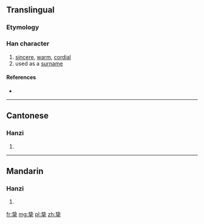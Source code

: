 {{also|摯}}
==Translingual==

===Etymology===
{{Han simp|摯|f=執|t=执}}

===Han character===
{{Han char|rn=64|rad=手|as=06|sn=10|four=|canj=手戈手 (QIQ)|ids=⿱[[执]][[手]]}}

# [[sincere]], [[warm]], [[cordial]]
# used as a [[surname]]

====References====
* {{Han ref|kx=0431.171|hdz=31863.020|uh=631A|ud=25370}}

----

==Cantonese==

===Hanzi===
{{yue-hanzi|jyut=|y=ji3|tra=摯}}

# {{defn|lang=yue|sort=手06}}

----

==Mandarin==

===Hanzi===
{{cmn-hanzi|tra=摯|pin=[[zhì]] ([[zhi4]])|wg=chih<sup>4</sup>}}

# {{defn|lang=cmn|sort=手06}}

[[fr:挚]]
[[mg:挚]]
[[pl:挚]]
[[zh:挚]]